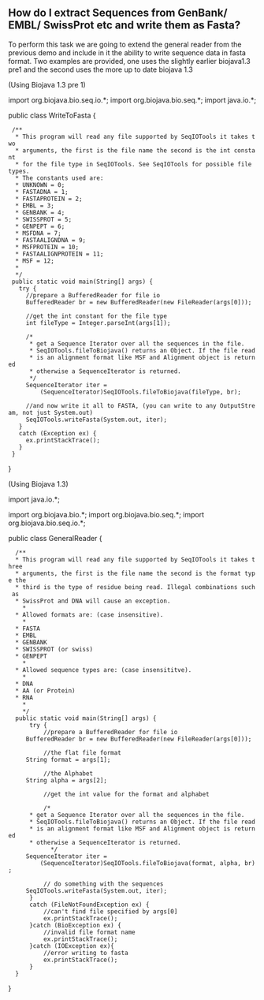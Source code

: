 == How do I extract Sequences from GenBank/ EMBL/ SwissProt etc and write them as Fasta? ==

To perform this task we are going to extend the general reader from the previous demo and include in it the ability to write sequence data in fasta format. Two examples are provided, one uses the slightly earlier biojava1.3 pre1 and the second uses the more up to date biojava 1.3

(Using Biojava 1.3 pre 1)

<java>
import org.biojava.bio.seq.io.*;
import org.biojava.bio.seq.*;
import java.io.*;

public class WriteToFasta {

  /**
   * This program will read any file supported by SeqIOTools it takes two
   * arguments, the first is the file name the second is the int constant
   * for the file type in SeqIOTools. See SeqIOTools for possible file types.
   * The constants used are:
   * UNKNOWN = 0;
   * FASTADNA = 1;
   * FASTAPROTEIN = 2;
   * EMBL = 3;
   * GENBANK = 4;
   * SWISSPROT = 5;
   * GENPEPT = 6;
   * MSFDNA = 7;
   * FASTAALIGNDNA = 9;
   * MSFPROTEIN = 10;
   * FASTAALIGNPROTEIN = 11;
   * MSF = 12;
   *
   */
  public static void main(String[] args) {
    try {
      //prepare a BufferedReader for file io
      BufferedReader br = new BufferedReader(new FileReader(args[0]));

      //get the int constant for the file type
      int fileType = Integer.parseInt(args[1]);

      /*
       * get a Sequence Iterator over all the sequences in the file.
       * SeqIOTools.fileToBiojava() returns an Object. If the file read
       * is an alignment format like MSF and Alignment object is returned
       * otherwise a SequenceIterator is returned.
       */
      SequenceIterator iter =
          (SequenceIterator)SeqIOTools.fileToBiojava(fileType, br);

      //and now write it all to FASTA, (you can write to any OutputStream, not just System.out)
      SeqIOTools.writeFasta(System.out, iter);
    }
    catch (Exception ex) {
      ex.printStackTrace();
    }
  }
}
</java>

(Using Biojava 1.3)

<java>
import java.io.*;


import org.biojava.bio.*;
import org.biojava.bio.seq.*;
import org.biojava.bio.seq.io.*;

public class GeneralReader {

   /**
   * This program will read any file supported by SeqIOTools it takes three
   * arguments, the first is the file name the second is the format type the
   * third is the type of residue being read. Illegal combinations such as
   * SwissProt and DNA will cause an exception.
     *
   * Allowed formats are: (case insensitive).
     *
   * FASTA
   * EMBL
   * GENBANK
   * SWISSPROT (or swiss)
   * GENPEPT
     *
   * Allowed sequence types are: (case insensititve).
     *
   * DNA
   * AA (or Protein)
   * RNA
     *
     */
   public static void main(String[] args) {
       try {
           //prepare a BufferedReader for file io
      BufferedReader br = new BufferedReader(new FileReader(args[0]));

           //the flat file format
      String format = args[1];

           //the Alphabet
      String alpha = args[2];

           //get the int value for the format and alphabet


           /*
       * get a Sequence Iterator over all the sequences in the file.
       * SeqIOTools.fileToBiojava() returns an Object. If the file read
       * is an alignment format like MSF and Alignment object is returned
       * otherwise a SequenceIterator is returned.
             */
      SequenceIterator iter =
          (SequenceIterator)SeqIOTools.fileToBiojava(format, alpha, br);

           // do something with the sequences
      SeqIOTools.writeFasta(System.out, iter);
       }
       catch (FileNotFoundException ex) {
           //can't find file specified by args[0]
           ex.printStackTrace();
       }catch (BioException ex) {
           //invalid file format name
           ex.printStackTrace();
       }catch (IOException ex){
           //error writing to fasta
           ex.printStackTrace();
       }
   }
}
</java>